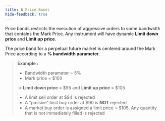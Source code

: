 ```yaml
---
title: 💲 Price Bands
hide-feedback: true
---
```

Price bands restricts the execution of aggressive orders to some bandwidth that contains the Mark Price. Any instrument will have dynamic **Limit down price** and **Limit up price**.

The price band for a perpetual future market is centered around the Mark Price according to a **% bandwidth parameter**.

> **Example :**
>
> * Bandwidth parameter = 5%
> * Mark price = $100
>
> → **Limit down price** = \$95 and **Limit up price** = \$105
>
> * A limit sell order at \$94 is rejected
> * A “passive” limit buy order at \$90 is **NOT** rejected
> * A market buy order is assigned a limit price = \$105. Any quantity that is not immediately filled is rejected
